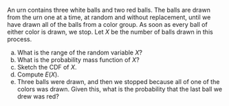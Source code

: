 An urn contains three white balls and two red balls. The balls are drawn from the urn one at a time, at random and without replacement, until we have drawn all of the balls from a color group. As soon as every ball of either color is drawn, we stop. Let $X$ be the number of balls drawn in this process.

a. What is the range of the random variable $X$?
b. What is the probability mass function of $X$? 
c. Sketch the CDF of $X$.
d. Compute $E(X)$.
e. Three balls were drawn, and then we stopped because all of one of the colors was drawn. Given this, what is the probability that the last ball we drew was red?